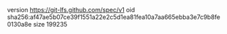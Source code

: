 version https://git-lfs.github.com/spec/v1
oid sha256:af47ae5b07ce39f1551a22e2c5d1ea81fea10a7aa665ebba3e7c9b8fe0130a8e
size 199235
